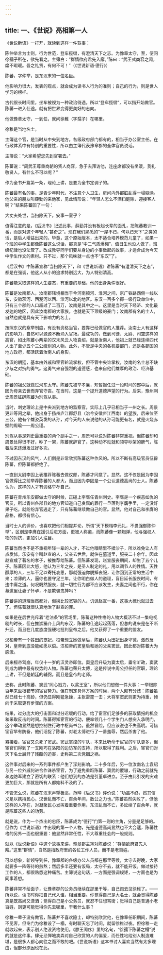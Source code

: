 ```yaml
---
---
---
```

title: 一、《世说》亮相第一人
---




《世说新语》一打开，就读到这样一件轶事：

陈仲举言为士则，行为世范，登车揽辔，有澄清天下之志。为豫章太守，至，便问徐孺子所在，欲先看之。主簿白：“群情欲府君先入廨。”陈曰：“武王式商容之闾，席不暇暖。吾之礼贤，有何不可！”（《世说新语·德行》）

陈蕃，字仲举，是东汉末的一位名臣。

他影响力很大，发表的观点，就会成为读书人行为的准则；自己的行为，则是世人学习的榜样。

古代很长时间里，坐车被视为一种政治待遇，所以“登车揽辔”，可以指开始做官。陈蕃一进入仕途，就有把世界变得更美好的志向。

他做豫章太守，一到任，就问徐稚（字孺子）在哪里。

徐稚是当地名士。

主簿这个官，是当时从中央到地方，各级政府部门都有的，相当于办公室主任。在行政体系中有特别的重要性，所以由主簿代表豫章郡的全体官员说话。

主簿说：“大家希望您先到官署去。”

陈蕃说：“周武王尊重商朝的贤人商容，急于去拜访他，连座席都没有坐暖，我礼敬贤人，有什么不可以呢？”

作为全书开篇第一条，理论上讲，是要为全书定调子的。

陈蕃最有名的事，是青少年时代，不注意个人卫生，房间内外都脏乱得一塌糊涂。他父亲的朋友叫薛勤的来他家，见此情形说：“年轻人怎么不洒扫庭除，迎接客人啊？”结果陈蕃回了一句：

大丈夫处世，当扫除天下，安事一室乎？

值得注意的是，《后汉书》记述此事，薛勤并没有板起长辈的面孔，把陈蕃教训一番，而是对这个年轻人“甚奇之”。现在我们熟悉的“一屋不扫，何以扫天下”之类的话，是后人增益出来的。毕竟，这个原始版本，太不适合培养模范儿童了，如果一个班的中学生都像陈蕃这么说话，那真是“中二气质爆棚”，值日生也没人做了，班级纪律也没法管了。改成教导同学们要从身边的小事做起的故事，才适合成为今天中学生作文的素材。只不过，那个风味就一点也不“东汉”了。

《后汉书》中陈蕃宣称“当扫除天下”，和《世说新语》讲陈蕃“有澄清天下之志”，都是在强调，他这人从小的追求特别远大，为人特别清高。

陈蕃能采取这样的人生姿态，有重要的基础，他的出身条件很好。

陈蕃是汝南郡人，汝南郡辖境相当于今河南颍河、淮河之间，京广铁路西侧一线以东，安徽茨河、西淝河以西、淮河以北的地区。东汉一百多个郡一级行政单位中，只有三个郡的人口超过了二百万，汝南是其中之一。这里是当时天下经济、文化最发达的地区，因此汝南郡的大家族，也就是天下顶级的豪门；汝南郡有名的士人，自然也就是具有天下影响力的名士。

按照东汉的察举制度，有没有资格当官，要靠已经做官的人推荐。汝南士人有这样的影响力，自然可以源源不断涌入官场。最成功的，做到司徒、太尉、司空这样的高官，如比陈蕃小两辈的汉末风云人物袁绍，就是汝南人，他祖上就已经连续四代人出了至少五个三公级别的人物。此外，不管是中央的各机要部门，还是各郡国的地方政府，都活跃着汝南人的身影。

东汉的朝廷，基本由外戚和宦官轮流掌权，但不管中央谁掌权，汝南的名士总不缺少与之对抗的勇气。这勇气来自强烈的道德感，也来自他们雄厚的政治、经济基础。

陈蕃的祖父就做过河东太守。陈蕃先被举孝廉，短暂担任过一段时间的郎中后，就因为母亲去世而弃官守丧。在当时，这是一个提升道德声望的行为。后来，豫州刺史周景征辟陈蕃为别驾从事。

当时，刺史理论上是中央派到地方的监察官，实际上几乎已相当于一州之长。周景更非等闲之辈，他出身于扬州庐江郡舒县（治今安徽庐江西南）的望族，后来位至三公，他有个雄姿英发的从孙，对今天的人来说他的从孙可能更有名，就是火烧赤壁的周瑜——周公瑾。

别驾从事是刺史最重要的两个副手之一，周景可以说对陈蕃非常重视。但陈蕃却和周景处得很不好，吵了一架，陈蕃就辞官了。这种动不动就和领导吵架的脾气，陈蕃后来还爆发过好多次。

不过因东汉的风气，人们倒是非常欣赏陈蕃这种作风的。所以不断有高级官员征辟陈蕃，但陈蕃都拒绝了。

一直到太尉李固上表推荐陈蕃去做议郎，陈蕃才同意了。显然，这不仅是因为李固官做得比之前举荐陈蕃的人都大，而且因为李固是一个公认道德高尚的士人。陈蕃认为，这样的人才有资格举荐自己。

陈蕃在青州乐安郡做太守的时候，正碰上李膺任青州刺史。李膺是一个疾恶如仇的官员，所以青州各郡县的地方官知道自己贪腐的罪行一旦落到李膺手里，一定没好果子吃，就纷纷弃官逃走了，只有陈蕃继续做自己的官。显然，他对自己和李膺的品格，都很有信心。

当时士人的评价，也喜欢把他们相提并论，所谓“天下模楷李元礼，不畏强御陈仲举”，区别是李膺在援引后进方面，更被人称道，而陈蕃像一颗炮弹，他与强权人物的对抗，更加引人注目。

陈蕃当然也不是不重视年轻一辈的人才，不过他眼睛里不揉沙子，所以难免让人有点发怵。乐安有个叫赵宣的人，父亲去世后，就住在墓道里，服丧二十余年。因此赵宣成了著名的孝子，被推荐给陈蕃。但陈蕃发现，赵宣服丧期间，却生了五个儿子。陈蕃因此大怒，他认为三年之丧，是圣人制定的礼，用以调节人的性情。天性醇厚的人，三年不足以寄托哀思，那就强迫你脱掉丧服，让你回到正常的生活中来；凉薄的人，逼你也要守足三年，让你明白做人的道理，盲目延长服丧时间，有违中庸之道。何况既然服丧，就一切性行为都不应该发生，夫妻之间也不行，你在墓道里让妻子怀孕，不是欺骗鬼神吗？

陈蕃讲的道理当然都对，但换比较宽容的人，讥讽赵宣一番，这事大概也就过去了。但陈蕃就很认真地治了赵宣的罪。

如果是在后世充斥着“老油条”的官场里，陈蕃这种性格的人物大概活不过一集电视剧的时长，但在推崇狷介士风的东汉，陈蕃的仕途起起落落，但总的说来是在不断升迁，而且在几度态度强硬地批判皇帝之后，他又获得了一个重要的盟友。

汉桓帝有一个姓田的宠妃，桓帝想立她做皇后，陈蕃认为田妃出身卑微，激烈反对，皇帝到底没能如愿以偿。汉桓帝的窦皇后和她的父亲窦武，因此都对陈蕃大为感激。

后来桓帝驾崩，年仅十一岁的汉灵帝即位。窦皇后升级为窦太后，垂帘听政，窦武则成为朝中最有权势的人物。陈蕃也荣升太傅，这是传说中周公担任的官职，理论上讲，不但是朝廷的辅弼，而且是皇帝的老师。

史称，此时陈蕃、窦武“同心戮力，以奖王室”，所以他们想做一件大事：一举根除百年来盘根错节的宦官势力。但在制定具体方案的时候，两个人颇有分歧：陈蕃虽然已经七十高龄，但仍显得刚猛急躁，主张雷霆一击；大将军窦武则更为持重，倾向于采取更有步骤的方案。

结果，过分庞大的打击面和过分迟缓的行动，给了宦官们足够多的获取情报的机会和采取反击的时间。陈蕃得知宦官的行动，便率领几十个学生门人想突入承明门，这个举动显然是想控制住行政中枢尚书台。虽然冒险，但应该说也不失高明。可惜宦官早有防备，他们活捉了陈蕃，对老太傅进行了一番羞辱，然后杀害了他。

紧接着，宦官又杀死了窦武。窦武掌控的军队，本来比听命于宦官的军队更多，但宦官们得到了一支刚巧在洛阳的边防军的支持，所以取得了胜利。之后，宦官们对天下名士展开了残酷的迫害，史称第二次党锢之祸。

这件事对后来的一系列事件都产生了深刻影响。二十多年后，另一位汝南名士袁绍与另一位外戚何进合作诛杀宦官，为了避免重蹈陈蕃、窦武的覆辙，行动之前就先和边防军建立了密切的联系：他们想到的办法是引董卓进京。至于由此引发的灾难更加巨大，那就是所有人都始料不及的了。

不管怎么说，陈蕃在汉末声望极高，范晔《后汉书》评价说：“功虽不终，然其信义足以携持民心。汉世乱而不亡，百余年间，数公之力也。”陈蕃虽然失败了，但他这样的人存在，对凝聚民心发挥着重要作用，东汉乱而不亡，多延续了百余年，就是陈蕃这些人的功劳。

就是说，作为一个杰出的忠臣，陈蕃成为“德行”门第一则的主角，分量是足够的。但作为《世说新语》中出现的第一个人物，光是道德高尚显然也不大合适，陈蕃性格的另外一面也很重要：他显然非常任性，不大尊重社会的一般规则。

就以《世说新语》中这个故事来讲，豫章郡主簿对陈蕃说：“群情欲府君先入廨。”这里“群情”，自然是指政府里的各位工作人员，而不是老百姓。

可以想象，新领导到任，豫章郡的各级办公人员都在那里等候，太守去得晚，大家就要多一阵等待的煎熬；然后多半还要有饭局，太守不去，就不能开饭。做过接待工作的人，都很熟悉这种痛苦。主簿说这句话，一方面是强调规矩，一方面也是为同事着想。

陈蕃非常不给面子，让豫章郡的公务员继续在那里干等，自己跑去见徐稚了。——所以说，读书时你把自己代入谁，相当重要。你觉得自己是大名士，就会觉得陈蕃真是既高尚又潇洒；觉得自己是小公务员，就忍不住想骂街；觉得自己是普通小老百姓，则更可能觉得你先去哪里，干我什么事？

徐稚一辈子没有做官，陈蕃并不喜欢隐士，却特别欣赏他，在豫章任职期间，陈蕃不见客，但专门为徐稚设了一榻，有时聊天忘了时间，就留徐稚过夜。但徐稚一走就收起来，表示别人绝没资格使用。《滕王阁序》里的名句，“徐孺下陈蕃之榻”说的就是这件事。肆无忌惮地卖弄对自己欣赏的人的偏爱，而任性地给别人制造难堪，是很多人都心向往之而不敢的吧。《世说新语》这本书讨人喜欢当然有太多理由，但部分原因也在此。